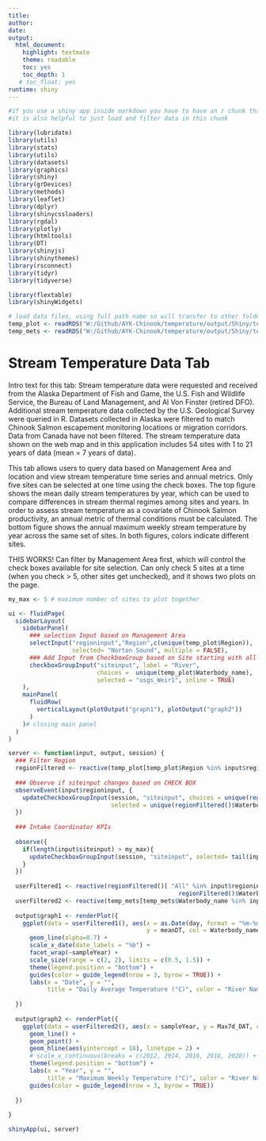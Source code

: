 ```yaml
---
title: 
author: 
date: 
output:
  html_document:
    highlight: textmate
    theme: readable
    toc: yes
    toc_depth: 1
   # toc_float: yes
runtime: shiny
---
```


```r

#if you use a shiny app inside markdown you have to have an r chunk that calls ALL of the libraries you are using
#it is also helpful to just load and filter data in this chunk 

library(lubridate)
library(utils)
library(stats)
library(utils)
library(datasets)
library(graphics)
library(shiny)
library(grDevices)
library(methods)
library(leaflet)
library(dplyr)
library(shinycssloaders)
library(rgdal)
library(plotly)
library(htmltools)
library(DT)
library(shinyjs)
library(shinythemes)
library(rsconnect)
library(tidyr)
library(tidyverse)

library(flextable)
library(shinyWidgets)

# load data files, using full path name so will transfer to other folder
temp_plot <- readRDS("W:/Github/AYK-Chinook/temperature/output/Shiny/temp_plot.rds")
temp_mets <- readRDS("W:/Github/AYK-Chinook/temperature/output/Shiny/temp_mets.rds")


```

# Stream Temperature Data Tab


Intro text for this tab:
Stream temperature data were requested and received from the Alaska Department of Fish and Game, the U.S. Fish and Wildlife Service, the Bureau of Land Management, and Al Von Finster (retired DFO). Additional stream temperature data collected by the U.S. Geological Survey were queried in R. Datasets collected in Alaska were filtered to match Chinook Salmon escapement monitoring locations or migration corridors. Data from Canada have not been filtered. The stream temperature data shown on the web map and in this application includes 54 sites with 1 to 21 years of data (mean = 7 years of data).  

This tab allows users to query data based on Management Area and location and view stream temperature time series and annual metrics. Only five sites can be selected at one time using the check boxes. The top figure shows the mean daily stream temperatures by year, which can be used to compare differences in stream thermal regimes among sites and years. In order to assess stream temperature as a covariate of Chinook Salmon productivity, an annual metric of thermal conditions must be calculated. The bottom figure shows the annual maximum weekly stream temperature by year across the same set of sites. In both figures, colors indicate different sites.  




THIS WORKS! Can filter by Management Area first, which will control the check boxes available for site selection. Can only check 5 sites at a time (when you check > 5, other sites get unchecked), and it shows two plots on the page. 


```r

my_max <- 5 # maximum number of sites to plot together

ui <- fluidPage(
  sidebarLayout(
    sidebarPanel(
      ### selection Input based on Management Area
      selectInput("regioninput","Region",c(unique(temp_plot$Region)), 
                  selected= "Norton Sound", multiple = FALSE),
      ### Add Input from CheckboxGroup based on Site starting with all
      checkboxGroupInput("siteinput", label = "River",
                         choices =  unique(temp_plot$Waterbody_name), 
                         selected = "usgs_Weir1", inline = TRUE)
    ), 
    mainPanel(
      fluidRow(
        verticalLayout(plotOutput("graph1"), plotOutput("graph2"))
      )
    )# closing main panel
  )
)

server <- function(input, output, session) {
  ### Filter Region 
  regionFiltered <- reactive(temp_plot[temp_plot$Region %in% input$regioninput,])
  
  ### Observe if siteinput changes based on CHECK BOX
  observeEvent(input$regioninput, {
    updateCheckboxGroupInput(session, "siteinput", choices = unique(regionFiltered()$Waterbody_name),
                             selected = unique(regionFiltered()$Waterbody_name)[1])
  })
  
  ### Intake Coordinator KPIs
  
  observe({
    if(length(input$siteinput) > my_max){
      updateCheckboxGroupInput(session, "siteinput", selected= tail(input$siteinput,my_max))
    }
  })
  
  userFiltered1 <- reactive(regionFiltered()[ "All" %in% input$regioninput |
                                                regionFiltered()$Waterbody_name %in% input$siteinput,])
  userFiltered2 <- reactive(temp_mets[temp_mets$Waterbody_name %in% input$siteinput,])
  
  output$graph1 <- renderPlot({
    ggplot(data = userFiltered1(), aes(x = as.Date(day, format = "%m-%d"),  
                                       y = meanDT, col = Waterbody_name)) +
      geom_line(alpha=0.7) +
      scale_x_date(date_labels = "%b") +
      facet_wrap(~sampleYear) +
      scale_size(range = c(2, 2), limits = c(0.5, 1.5)) +
      theme(legend.position = "bottom") +
      guides(color = guide_legend(nrow = 3, byrow = TRUE)) +
      labs(x = "Date", y = "",
           title = "Daily Average Temperature (°C)", color = "River Name: ")
    
  })
  
  output$graph2 <- renderPlot({
    ggplot(data = userFiltered2(), aes(x = sampleYear, y = Max7d_DAT, color = Waterbody_name)) +
      geom_line() +
      geom_point() +
      geom_hline(aes(yintercept = 18), linetype = 2) +
      # scale_x_continuous(breaks = c(2012, 2014, 2016, 2018, 2020)) +
      theme(legend.position = "bottom") +
      labs(x = "Year", y = "",
           title = "Maximum Weekly Temperature (°C)", color = "River Name: ") +
      guides(color = guide_legend(nrow = 3, byrow = TRUE))
    
  })
  
}

shinyApp(ui, server)
```







